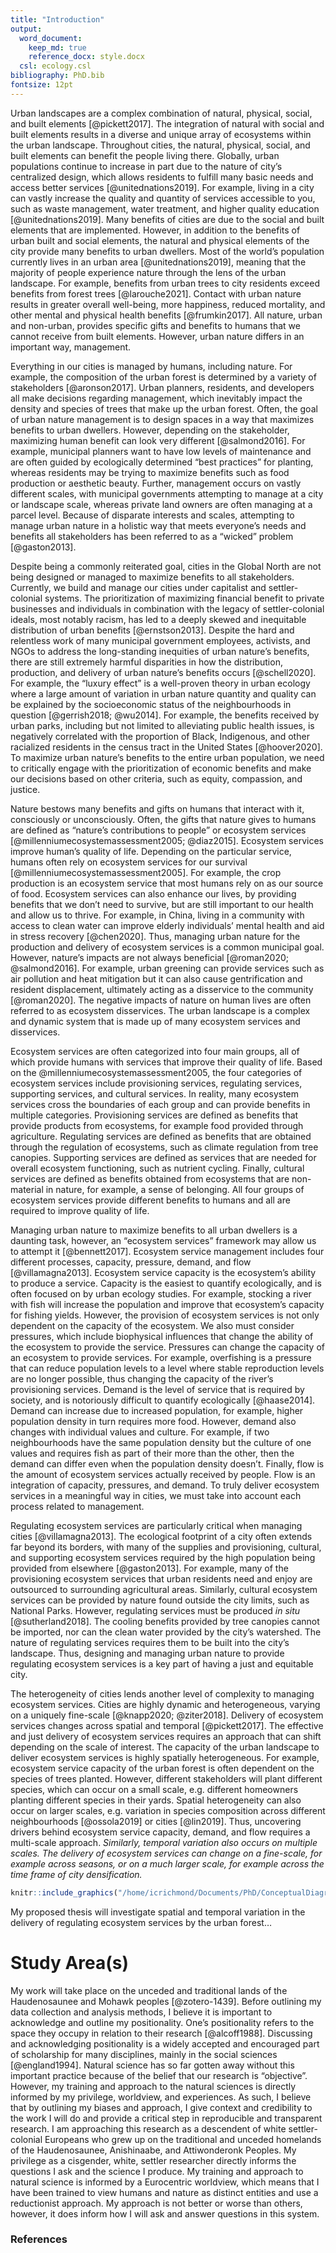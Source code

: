```yaml
---
title: "Introduction"
output: 
  word_document:
    keep_md: true 
    reference_docx: style.docx
  csl: ecology.csl
bibliography: PhD.bib
fontsize: 12pt
---
```


Urban landscapes are a complex combination of natural, physical, social, and built elements [@pickett2017]. The integration of natural with social and built elements results in a diverse and unique array of ecosystems within the urban landscape. Throughout cities, the natural, physical, social, and built elements can benefit the people living there. Globally, urban populations continue to increase in part due to the nature of city's centralized design, which allows residents to fulfill many basic needs and access better services [@unitednations2019]. For example, living in a city can vastly increase the quality and quantity of services accessible to you, such as waste management, water treatment, and higher quality education [@unitednations2019]. Many benefits of cities are due to the social and built elements that are implemented. However, in addition to the benefits of urban built and social elements, the natural and physical elements of the city provide many benefits to urban dwellers. Most of the world's population currently lives in an urban area [@unitednations2019], meaning that the majority of people experience nature through the lens of the urban landscape. For example, benefits from urban trees to city residents exceed benefits from forest trees [@larouche2021]. Contact with urban nature results in greater overall well-being, more happiness, reduced mortality, and other mental and physical health benefits [@frumkin2017]. All nature, urban and non-urban, provides specific gifts and benefits to humans that we cannot receive from built elements. However, urban nature differs in an important way, management.  

Everything in our cities is managed by humans, including nature. For example, the composition of the urban forest is determined by a variety of stakeholders [@aronson2017]. Urban planners, residents, and developers all make decisions regarding management, which inevitably impact the density and species of trees that make up the urban forest. Often, the goal of urban nature management is to design spaces in a way that maximizes benefits to urban dwellers. However, depending on the stakeholder, maximizing human benefit can look very different [@salmond2016]. For example, municipal planners want to have low levels of maintenance and are often guided by ecologically determined "best practices" for planting, whereas residents may be trying to maximize benefits such as food production or aesthetic beauty. Further, management occurs on vastly different scales, with municipal governments attempting to manage at a city or landscape scale, whereas private land owners are often managing at a parcel level. Because of disparate interests and scales, attempting to manage urban nature in a holistic way that meets everyone's needs and benefits all stakeholders has been referred to as a "wicked" problem [@gaston2013].  

Despite being a commonly reiterated goal, cities in the Global North are not being designed or managed to maximize benefits to all stakeholders. Currently, we build and manage our cities under capitalist and settler-colonial systems. The prioritization of maximizing financial benefit to private businesses and individuals in combination with the legacy of settler-colonial ideals, most notably racism, has led to a deeply skewed and inequitable distribution of urban benefits [@ernstson2013]. Despite the hard and relentless work of many municipal government employees, activists, and NGOs to address the long-standing inequities of urban nature's benefits, there are still extremely harmful disparities in how the distribution, production, and delivery of urban nature's benefits occurs [@schell2020]. For example, the "luxury effect" is a well-proven theory in urban ecology where a large amount of variation in urban nature quantity and quality can be explained by the socioeconomic status of the neighbourhoods in question [@gerrish2018; @wu2014]. For example, the benefits received by urban parks, including but not limited to alleviating public health issues, is negatively correlated with the proportion of Black, Indigenous, and other racialized residents in the census tract in the United States [@hoover2020]. To maximize urban nature's benefits to the entire urban population, we need to critically engage with the prioritization of economic benefits and make our decisions based on other criteria, such as equity, compassion, and justice.  

Nature bestows many benefits and gifts on humans that interact with it, consciously or unconsciously. Often, the gifts that nature gives to humans are defined as "nature's contributions to people" or ecosystem services [@millenniumecosystemassessment2005; @diaz2015]. Ecosystem services improve human's quality of life. Depending on the particular service, humans often rely on ecosystem services for our survival [@millenniumecosystemassessment2005]. For example, the crop production is an ecosystem service that most humans rely on as our source of food. Ecosystem services can also enhance our lives, by providing benefits that we don't need to survive, but are still important to our health and allow us to thrive. For example, in China, living in a community with access to clean water can improve elderly individuals' mental health and aid in stress recovery [@chen2020]. Thus, managing urban nature for the production and delivery of ecosystem services is a common municipal goal. However, nature's impacts are not always beneficial [@roman2020; @salmond2016]. For example, urban greening can provide services such as air pollution and heat mitigation but it can also cause gentrification and resident displacement, ultimately acting as a disservice to the community [@roman2020]. The negative impacts of nature on human lives are often referred to as ecosystem disservices. The urban landscape is a complex and dynamic system that is made up of many ecosystem services and disservices.  

Ecosystem services are often categorized into four main groups, all of which provide humans with services that improve their quality of life. Based on the @millenniumecosystemassessment2005, the four categories of ecosystem services include provisioning services, regulating services, supporting services, and cultural services. In reality, many ecosystem services cross the boundaries of each group and can provide benefits in multiple categories. Provisioning services are defined as benefits that provide products from ecosystems, for example food provided through agriculture. Regulating services are defined as benefits that are obtained through the regulation of ecosystems, such as climate regulation from tree canopies. Supporting services are defined as services that are needed for overall ecosystem functioning, such as nutrient cycling. Finally, cultural services are defined as benefits obtained from ecosystems that are non-material in nature, for example, a sense of belonging. All four groups of ecosystem services provide different benefits to humans and all are required to improve quality of life.  

Managing urban nature to maximize benefits to all urban dwellers is a daunting task, however, an "ecosystem services" framework may allow us to attempt it [@bennett2017]. Ecosystem service management includes four different processes, capacity, pressure, demand, and flow [@villamagna2013]. Ecosystem service capacity is the ecosystem's ability to produce a service. Capacity is the easiest to quantify ecologically, and is often focused on by urban ecology studies. For example, stocking a river with fish will increase the population and improve that ecosystem's capacity for fishing yields. However, the provision of ecosystem services is not only dependent on the capacity of the ecosystem. We also must consider pressures, which include biophysical influences that change the ability of the ecosystem to provide the service. Pressures can change the capacity of an ecosystem to provide services. For example, overfishing is a pressure that can reduce population levels to a level where stable reproduction levels are no longer possible, thus changing the capacity of the river's provisioning services. Demand is the level of service that is required by society, and is notoriously difficult to quantify ecologically [@haase2014]. Demand can increase due to increased population, for example, higher population density in turn requires more food. However, demand also changes with individual values and culture. For example, if two neighbourhoods have the same population density but the culture of one values and requires fish as part of their more than the other, then the demand can differ even when the population density doesn't. Finally, flow is the amount of ecosystem services actually received by people. Flow is an integration of capacity, pressures, and demand. To truly deliver ecosystem services in a meaningful way in cities, we must take into account each process related to management.  

Regulating ecosystem services are particularly critical when managing cities [@villamagna2013]. The ecological footprint of a city often extends far beyond its borders, with many of the supplies and provisioning, cultural, and supporting ecosystem services required by the high population being provided from elsewhere [@gaston2013]. For example, many of the provisioning ecosystem services that urban residents need and enjoy are outsourced to surrounding agricultural areas. Similarly, cultural ecosystem services can be provided by nature found outside the city limits, such as National Parks. However, regulating services must be produced *in situ* [@sutherland2018]. The cooling benefits provided by tree canopies cannot be imported, nor can the clean water provided by the city's watershed. The nature of regulating services requires them to be built into the city's landscape. Thus, designing and managing urban nature to provide regulating ecosystem services is a key part of having a just and equitable city.  

The heterogeneity of cities lends another level of complexity to managing ecosystem services. Cities are highly dynamic and heterogeneous, varying on a uniquely fine-scale [@knapp2020; @ziter2018]. Delivery of ecosystem services changes across spatial and temporal [@pickett2017]. The effective and just delivery of ecosystem services requires an approach that can shift depending on the scale of interest. The capacity of the urban landscape to deliver ecosystem services is highly spatially heterogeneous. For example, ecosystem service capacity of the urban forest is often dependent on the species of trees planted. However, different stakeholders will plant different species, which can occur on a small scale, e.g. different homeowners planting different species in their yards. Spatial heterogeneity can also occur on larger scales, e.g. variation in species composition across different neighbourhoods [@ossola2019] or cities [@lin2019]. Thus, uncovering drivers behind ecosystem service capacity, demand, and flow requires a multi-scale approach. *Similarly, temporal variation also occurs on multiple scales. The delivery of ecosystem services can change on a fine-scale, for example across seasons, or on a much larger scale, for example across the time frame of city densification.*  

```r
knitr::include_graphics("/home/icrichmond/Documents/PhD/ConceptualDiagrams/Theory.png")
```


My proposed thesis will investigate spatial and temporal variation in the delivery of regulating ecosystem services by the urban forest...

\newpage
# Study Area(s)
My work will take place on the unceded and traditional lands of the Haudenosaunee and Mohawk peoples [@zotero-1439]. Before outlining my data collection and analysis methods, I believe it is important to acknowledge and outline my positionality. One's positionality refers to the space they occupy in relation to their research [@alcoff1988]. Discussing and acknowledging positionality is a widely accepted and encouraged part of scholarship for many disciplines, mainly in the social sciences [@england1994]. Natural science has so far gotten away without this important practice because of the belief that our research is "objective". However, my training and approach to the natural sciences is directly informed by my privilege, worldview, and experiences. As such, I believe that by outlining my biases and approach, I give context and credibility to the work I will do and provide a critical step in reproducible and transparent research. I am approaching this research as a descendent of white settler-colonial Europeans who grew up on the traditional and unceded homelands of the Haudenosaunee, Anishinaabe, and Attiwonderonk Peoples. My privilege as a cisgender, white, settler researcher directly informs the questions I ask and the science I produce. My training and approach to natural science is informed by a Eurocentric worldview, which means that I have been trained to view humans and nature as distinct entities and use a reductionist approach. My approach is not better or worse than others, however, it does inform how I will ask and answer questions in this system.



\newpage
### References
